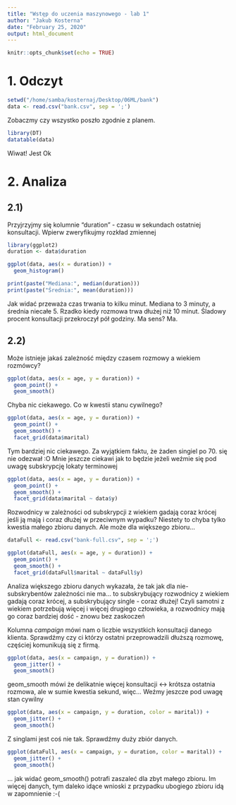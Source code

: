 ```yaml
---
title: "Wstęp do uczenia maszynowego - lab 1"
author: "Jakub Kosterna"
date: "February 25, 2020"
output: html_document
---
```


```r
knitr::opts_chunk$set(echo = TRUE)
```

# 1. Odczyt

```r
setwd("/home/samba/kosternaj/Desktop/06ML/bank")
data <- read.csv("bank.csv", sep = ';')
```

Zobaczmy czy wszystko poszło zgodnie z planem.

```r
library(DT)
datatable(data)
```

Wiwat! Jest Ok

# 2. Analiza

## 2.1)

Przyjrzyjmy się kolumnie "duration" - czasu w sekundach ostatniej konsultacji.
Wpierw zweryfikujmy rozkład zmiennej

```r
library(ggplot2)
duration <- data$duration

ggplot(data, aes(x = duration)) +
  geom_histogram()

print(paste("Mediana:", median(duration)))
print(paste("Średnia:", mean(duration)))
```

Jak widać przeważa czas trwania to kilku minut. Mediana to 3 minuty, a średnia niecałe 5. Rzadko kiedy rozmowa trwa dłużej niż 10 minut. Śladowy procent konsultacji przekroczył pół godziny. Ma sens? Ma.

## 2.2)

Może istnieje jakaś zależność między czasem rozmowy a wiekiem rozmówcy?

```r
ggplot(data, aes(x = age, y = duration)) +
  geom_point() +
  geom_smooth()
```

Chyba nic ciekawego.
Co w kwestii stanu cywilnego?

```r
ggplot(data, aes(x = age, y = duration)) +
  geom_point() +
  geom_smooth() +
  facet_grid(data$marital)
```

Tym bardziej nic ciekawego. Za wyjątkiem faktu, że żaden singiel po 70. się nie odezwał :O
Mnie jeszcze ciekawi jak to będzie jeżeli weźmie się pod uwagę subskrypcję lokaty terminowej

```r
ggplot(data, aes(x = age, y = duration)) +
  geom_point() +
  geom_smooth() +
  facet_grid(data$marital ~ data$y)
```

Rozwodnicy w zależności od subskrypcji z wiekiem gadają coraz krócej jeśli ją mają i coraz dłużej w przeciwnym wypadku?
Niestety to chyba tylko kwestia małego zbioru danych.
Ale może dla większego zbioru...

```r
dataFull <- read.csv("bank-full.csv", sep = ';')

ggplot(dataFull, aes(x = age, y = duration)) +
  geom_point() +
  geom_smooth() +
  facet_grid(dataFull$marital ~ dataFull$y)
```

Analiza większego zbioru danych wykazała, że tak jak dla nie-subskrybentów zależności nie ma...
to subskrybujący rozwodnicy z wiekiem gadają coraz krócej, a subskrybujący single - coraz dłużej!
Czyli samotni z wiekiem potrzebują więcej i więcej drugiego człowieka, a rozwodnicy mają go coraz bardziej dość - znowu bez zaskoczeń

Kolumna *campaign* mówi nam o liczbie wszystkich konsultacji danego klienta.
Sprawdźmy czy ci którzy ostatni przeprowadzili dłuższą rozmowę, częściej komunikują się z firmą.

```r
ggplot(data, aes(x = campaign, y = duration)) +
  geom_jitter() +
  geom_smooth()
```

geom_smooth mówi że delikatnie więcej konsultacji <-> krótsza ostatnia rozmowa, ale w sumie kwestia sekund, więc...
Weźmy jeszcze pod uwagę stan cywilny

```r
ggplot(data, aes(x = campaign, y = duration, color = marital)) +
  geom_jitter() +
  geom_smooth()
```

Z singlami jest coś nie tak. Sprawdźmy duży zbiór danych.

```r
ggplot(dataFull, aes(x = campaign, y = duration, color = marital)) +
  geom_jitter() +
  geom_smooth()
```

... jak widać geom_smooth() potrafi zaszaleć dla zbyt małego zbioru.
Im więcej danych, tym daleko idące wnioski z przypadku ubogiego zbioru idą w zapomnienie :-(
